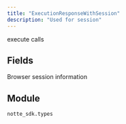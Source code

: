 ```yaml
---
title: "ExecutionResponseWithSession"
description: "Used for session"
---
```


execute calls

## Fields

<ParamField path="action" type="UnionType[FormFillAction, GotoAction, GotoNewTabAction, SwitchTabAction, GoBackAction, GoForwardAction, ReloadAction, WaitAction, PressKeyAction, ScrollUpAction, ScrollDownAction, CaptchaSolveAction, HelpAction, CompletionAction, ScrapeAction, EmailReadAction, SmsReadAction, ClickAction, FillAction, MultiFactorFillAction, FallbackFillAction, CheckAction, SelectDropdownOptionAction, UploadFileAction, DownloadFileAction]" required>
</ParamField>

<ParamField path="success" type="bool" required>
</ParamField>

<ParamField path="message" type="str" required>
</ParamField>

<ParamField path="data" type="UnionType[DataSpace, None]">
</ParamField>

<ParamField path="exception" type="UnionType[NotteBaseError, Exception, None]">
</ParamField>

<ParamField path="session" type="SessionResponse" required>
  Browser session information
</ParamField>


## Module

`notte_sdk.types`

